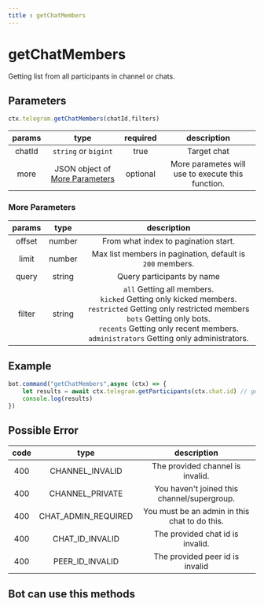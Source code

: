 ```yaml
--- 
title : getChatMembers 
--- 
```

# getChatMembers
Getting list from all participants in channel or chats. 

## Parameters
```ts 
ctx.telegram.getChatMembers(chatId,filters)
```

| params | type | required | description | 
| :----: | :---: | :-----: | :---------: |
| chatId | `string` or `bigint` | true | Target chat | 
| more | JSON object of [More Parameters](#more-parameters) | optional | More parametes will use to execute this function. | 

### More Parameters
| params | type | description | 
| :----: | :---: | :---------: |
| offset | number | From what index to pagination start. |
| limit | number | Max list members in pagination, default is `200` members. | 
| query | string | Query participants by name | 
| filter | string |`all` Getting all members.<br/> `kicked` Getting only kicked members.<br/> `restricted` Getting only restricted members<br/> `bots` Getting only bots.<br/> `recents` Getting only recent members.<br/> `administrators` Getting only administrators. | 

## Example 
```ts headlight="2"
bot.command("getChatMembers",async (ctx) => {
    let results = await ctx.telegram.getParticipants(ctx.chat.id) // getChatMembers and getParticipants is same methods.
    console.log(results)
})
```
## Possible Error 
| code | type | description | 
| :---: | :---: | :------:| 
| 400 | CHANNEL_INVALID | The provided channel is invalid. | 
| 400 | CHANNEL_PRIVATE | You haven't joined this channel/supergroup. | 
| 400 | CHAT_ADMIN_REQUIRED | You must be an admin in this chat to do this. | 
| 400 | CHAT_ID_INVALID | The provided chat id is invalid. | 
| 400 | PEER_ID_INVALID | The provided peer id is invalid |  

## Bot can use this methods